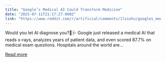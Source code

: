 ```yaml
---
title: "Google’s Medical AI Could Transform Medicine"
date: "2025-07-11T21:17:27.000Z"
link: "https://www.reddit.com/r/artificial/comments/1lxiohu/googles_medical_ai_could_transform_medicine/"
---
```


Would you let AI diagnose you?🧠🩺
 Google just released a medical AI that reads x-rays, analyzes years of patient data, and even scored 87.7% on medical exam questions. Hospitals around the world are...

[Read more](https://www.reddit.com/r/artificial/comments/1lxiohu/googles_medical_ai_could_transform_medicine/)
